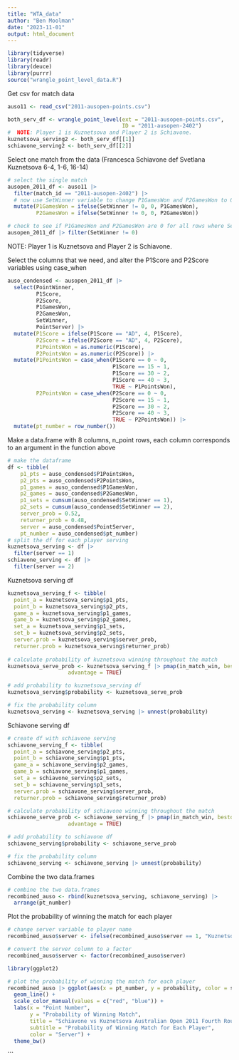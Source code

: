 ```yaml
---
title: "WTA_data"
author: "Ben Moolman"
date: "2023-11-01"
output: html_document
---
```


```r
library(tidyverse)
library(readr)
library(deuce)
library(purrr)
source("wrangle_point_level_data.R")
```

Get csv for match data
```r
auso11 <- read_csv("2011-ausopen-points.csv")

both_serv_df <- wrangle_point_level(ext = "2011-ausopen-points.csv",
                                    ID = "2011-ausopen-2402")
#  NOTE: Player 1 is Kuznetsova and Player 2 is Schiavone.
kuznetsova_serving2 <- both_serv_df[[1]]
schiavone_serving2 <- both_serv_df[[2]]
```

Select one match from the data (Francesca Schiavone def Svetlana Kuznetsova 6-4, 1-6, 16-14)
```r
# select the single match
ausopen_2011_df <- auso11 |>
  filter(match_id == "2011-ausopen-2402") |>
  # now use SetWinner variable to change P1GamesWon and P2GamesWon to 0 for these rows
  mutate(P1GamesWon = ifelse(SetWinner != 0, 0, P1GamesWon),
         P2GamesWon = ifelse(SetWinner != 0, 0, P2GamesWon))

# check to see if P1GamesWon and P2GamesWon are 0 for all rows where SetWinner != 0
ausopen_2011_df |> filter(SetWinner != 0)
```

NOTE: Player 1 is Kuznetsova and Player 2 is Schiavone.

Select the columns that we need, and alter the P1Score and P2Score variables using case_when
```r
auso_condensed <- ausopen_2011_df |>
  select(PointWinner,
         P1Score,
         P2Score,
         P1GamesWon,
         P2GamesWon,
         SetWinner,
         PointServer) |>
  mutate(P1Score = ifelse(P1Score == "AD", 4, P1Score),
         P2Score = ifelse(P2Score == "AD", 4, P2Score),
         P1PointsWon = as.numeric(P1Score),
         P2PointsWon = as.numeric(P2Score)) |>
  mutate(P1PointsWon = case_when(P1Score == 0 ~ 0,
                                 P1Score == 15 ~ 1,
                                 P1Score == 30 ~ 2,
                                 P1Score == 40 ~ 3,
                                 TRUE ~ P1PointsWon),
         P2PointsWon = case_when(P2Score == 0 ~ 0,
                                 P2Score == 15 ~ 1,
                                 P2Score == 30 ~ 2,
                                 P2Score == 40 ~ 3,
                                 TRUE ~ P2PointsWon)) |>
  mutate(pt_number = row_number())
```

Make a data.frame with 8 columns, n_point rows, each column corresponds to an argument in the function above
```r
# make the dataframe
df <- tibble(
    p1_pts = auso_condensed$P1PointsWon,
    p2_pts = auso_condensed$P2PointsWon,
    p1_games = auso_condensed$P1GamesWon,
    p2_games = auso_condensed$P2GamesWon,
    p1_sets = cumsum(auso_condensed$SetWinner == 1),
    p2_sets = cumsum(auso_condensed$SetWinner == 2),
    server_prob = 0.52,
    returner_prob = 0.48,
    server = auso_condensed$PointServer,
    pt_number = auso_condensed$pt_number)
# split the df for each player serving
kuznetsova_serving <- df |>
  filter(server == 1)
schiavone_serving <- df |>
  filter(server == 2)
```

Kuznetsova serving df
```r
kuznetsova_serving_f <- tibble(
  point_a = kuznetsova_serving$p1_pts,
  point_b = kuznetsova_serving$p2_pts,
  game_a = kuznetsova_serving$p1_games,
  game_b = kuznetsova_serving$p2_games,
  set_a = kuznetsova_serving$p1_sets,
  set_b = kuznetsova_serving$p2_sets,
  server.prob = kuznetsova_serving$server_prob,
  returner.prob = kuznetsova_serving$returner_prob)
  
# calculate probability of kuznetsova winning throughout the match
kuznetsova_serve_prob <- kuznetsova_serving_f |> pmap(in_match_win, bestof3 = TRUE,
                   advantage = TRUE)

# add probability to kuznetsova_serving df
kuznetsova_serving$probability <- kuznetsova_serve_prob

# fix the probability column
kuznetsova_serving <- kuznetsova_serving |> unnest(probability)
```

Schiavone serving df
```r
# create df with schiavone serving
schiavone_serving_f <- tibble(
  point_a = schiavone_serving$p2_pts,
  point_b = schiavone_serving$p1_pts,
  game_a = schiavone_serving$p2_games,
  game_b = schiavone_serving$p1_games,
  set_a = schiavone_serving$p2_sets,
  set_b = schiavone_serving$p1_sets,
  server.prob = schiavone_serving$server_prob,
  returner.prob = schiavone_serving$returner_prob)

# calculate probability of schiavone winning throughout the match
schiavone_serve_prob <- schiavone_serving_f |> pmap(in_match_win, bestof3 = TRUE,
                   advantage = TRUE)

# add probability to schiavone df
schiavone_serving$probability <- schiavone_serve_prob

# fix the probability column
schiavone_serving <- schiavone_serving |> unnest(probability)
```

Combine the two data.frames
```r
# combine the two data.frames
recombined_auso <- rbind(kuznetsova_serving, schiavone_serving) |> 
  arrange(pt_number)
```

Plot the probability of winning the match for each player
```r
# change server variable to player name
recombined_auso$server <- ifelse(recombined_auso$server == 1, "Kuznetsova", "Schiavone")

# convert the server column to a factor
recombined_auso$server <- factor(recombined_auso$server)

library(ggplot2)

# plot the probability of winning the match for each player
recombined_auso |> ggplot(aes(x = pt_number, y = probability, color = server)) +
  geom_line() +
  scale_color_manual(values = c("red", "blue")) +
  labs(x = "Point Number",
       y = "Probability of Winning Match",
       title = "Schiavone vs Kuznetsova Australian Open 2011 Fourth Round",
       subtitle = "Probability of Winning Match for Each Player",
       color = "Server") +
  theme_bw()
```

```




